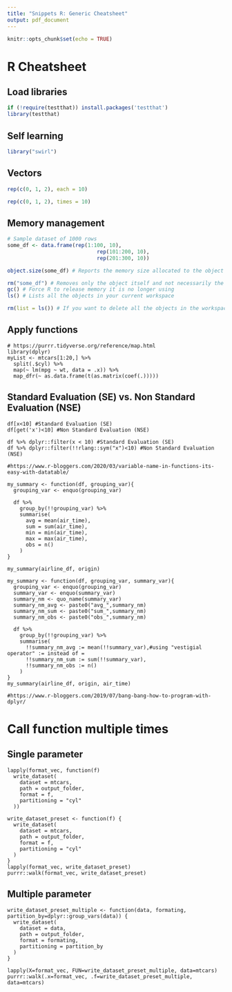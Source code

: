 ```yaml
---
title: "Snippets R: Generic Cheatsheet"
output: pdf_document
---
```


```r
knitr::opts_chunk$set(echo = TRUE)
```
# R Cheatsheet

## Load libraries
```R
if (!require(testthat)) install.packages('testthat')
library(testthat)
```

## Self learning
```R
library("swirl")
```

## Vectors

```r
rep(c(0, 1, 2), each = 10)

rep(c(0, 1, 2), times = 10)
```

## Memory management

```r
# Sample dataset of 1000 rows
some_df <- data.frame(rep(1:100, 10),
                             rep(101:200, 10),
                             rep(201:300, 10))

object.size(some_df) # Reports the memory size allocated to the object

rm("some_df") # Removes only the object itself and not necessarily the memory allotted to it
gc() # Force R to release memory it is no longer using
ls() # Lists all the objects in your current workspace

rm(list = ls()) # If you want to delete all the objects in the workspace and start with a clean slate
```

## Apply functions

```
# https://purrr.tidyverse.org/reference/map.html
library(dplyr)
myList <- mtcars[1:20,] %>%
  split(.$cyl) %>%
  map(~ lm(mpg ~ wt, data = .x)) %>%
  map_dfr(~ as.data.frame(t(as.matrix(coef(.)))))
```

## Standard Evaluation (SE) vs. Non Standard Evaluation (NSE)

```
df[x<10] #Standard Evaluation (SE)
df[get('x')<10] #Non Standard Evaluation (NSE)
```

```
df %>% dplyr::filter(x < 10) #Standard Evaluation (SE)
df %>% dplyr::filter(!!rlang::sym("x")<10) #Non Standard Evaluation (NSE)

#https://www.r-bloggers.com/2020/03/variable-name-in-functions-its-easy-with-datatable/
```

```
my_summary <- function(df, grouping_var){
  grouping_var <- enquo(grouping_var)
  
  df %>%
    group_by(!!grouping_var) %>% 
    summarise(
      avg = mean(air_time),
      sum = sum(air_time),
      min = min(air_time),
      max = max(air_time),
      obs = n()
    )
}

my_summary(airline_df, origin)
```

```
my_summary <- function(df, grouping_var, summary_var){
  grouping_var <- enquo(grouping_var)
  summary_var <- enquo(summary_var)
  summary_nm <- quo_name(summary_var)
  summary_nm_avg <- paste0("avg_",summary_nm)
  summary_nm_sum <- paste0("sum_",summary_nm)
  summary_nm_obs <- paste0("obs_",summary_nm)

  df %>%
    group_by(!!grouping_var) %>% 
    summarise(
      !!summary_nm_avg := mean(!!summary_var),#using "vestigial operator" := instead of =
      !!summary_nm_sum := sum(!!summary_var),
      !!summary_nm_obs := n()
    )
}
my_summary(airline_df, origin, air_time)

#https://www.r-bloggers.com/2019/07/bang-bang-how-to-program-with-dplyr/
```

# Call function multiple times

## Single parameter

```
lapply(format_vec, function(f)
  write_dataset(
    dataset = mtcars,
    path = output_folder,
    format = f,
    partitioning = "cyl"
  ))

write_dataset_preset <- function(f) {
  write_dataset(
    dataset = mtcars,
    path = output_folder,
    format = f,
    partitioning = "cyl"
  )
}
lapply(format_vec, write_dataset_preset)
purrr::walk(format_vec, write_dataset_preset)
```

## Multiple parameter

```
write_dataset_preset_multiple <- function(data, formating, partition_by=dplyr::group_vars(data)) {
  write_dataset(
    dataset = data,
    path = output_folder,
    format = formating,
    partitioning = partition_by
  )
}

lapply(X=format_vec, FUN=write_dataset_preset_multiple, data=mtcars)
purrr::walk(.x=format_vec, .f=write_dataset_preset_multiple, data=mtcars)
```
